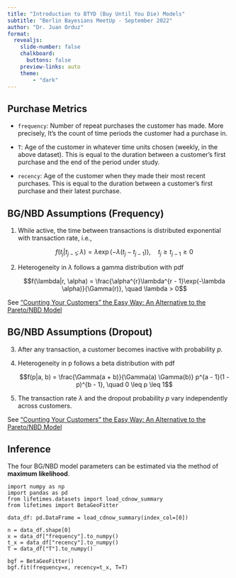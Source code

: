 ```yaml
---
title: "Introduction to BTYD (Buy Until You Die) Models"
subtitle: "Berlin Bayesians MeetUp - September 2022"
author: "Dr. Juan Orduz"
format:
  revealjs: 
    slide-number: false
    chalkboard: 
      buttons: false
    preview-links: auto
    theme:
        - "dark"
---
```


## Purchase Metrics

::: incremental

- `frequency`: Number of repeat purchases the customer has made. More precisely, It’s the count of time periods the customer had a purchase in.

- `T`: Age of the customer in whatever time units chosen (weekly, in the above dataset). This is equal to the duration between a customer’s first purchase and the end of the period under study.

- `recency`: Age of the customer when they made their most recent purchases. This is equal to the duration between a customer’s first purchase and their latest purchase.

:::

## BG/NBD Assumptions (Frequency)

::: incremental

1. While active, the time between transactions is distributed exponential with transaction rate, i.e., 

    $$f(t_{j}|t_{j-1}; \lambda) = \lambda \exp(-\lambda (t_{j} - t_{j - 1})), \quad t_{j} \geq t_{j - 1} \geq 0$$ 

2. Heterogeneity in $\lambda$ follows a gamma distribution with pdf

    $$f(\lambda|r, \alpha) = \frac{\alpha^{r}\lambda^{r - 1}\exp(-\lambda \alpha)}{\Gamma(r)}, \quad \lambda  > 0$$

:::

::: footer
See [“Counting Your Customers” the Easy Way: An Alternative to the Pareto/NBD Model](http://brucehardie.com/papers/018/fader_et_al_mksc_05.pdf)
:::

## BG/NBD Assumptions (Dropout)

::: incremental

3. After any transaction, a customer becomes inactive with probability $p$.

4. Heterogeneity in p follows a beta distribution with pdf

    $$f(p|a, b) = \frac{\Gamma(a + b)}{\Gamma(a) \Gamma(b)} p^{a - 1}(1 - p)^{b - 1}, \quad 0 \leq p \leq 1$$

5. The transaction rate $\lambda$ and the dropout probability $p$ vary independently across customers.

:::

::: footer
See [“Counting Your Customers” the Easy Way: An Alternative to the Pareto/NBD Model](http://brucehardie.com/papers/018/fader_et_al_mksc_05.pdf)
:::

## Inference

The four BG/NBD model parameters can be estimated via the method of **maximum likelihood**.

``` .python
import numpy as np
import pandas as pd
from lifetimes.datasets import load_cdnow_summary
from lifetimes import BetaGeoFitter

data_df: pd.DataFrame = load_cdnow_summary(index_col=[0])

n = data_df.shape[0]
x = data_df["frequency"].to_numpy()
t_x = data_df["recency"].to_numpy()
T = data_df["T"].to_numpy()

bgf = BetaGeoFitter()
bgf.fit(frequency=x, recency=t_x, T=T)
```